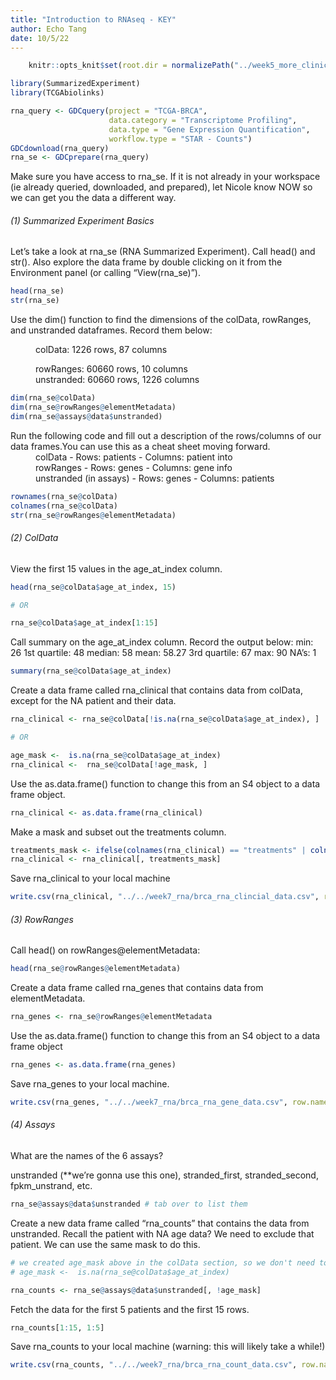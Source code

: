 ```yaml
---
title: "Introduction to RNAseq - KEY"
author: Echo Tang
date: 10/5/22
---
```


```r
    knitr::opts_knit$set(root.dir = normalizePath("../week5_more_clinical/analysis_data/")) 
```

```r
library(SummarizedExperiment)
library(TCGAbiolinks)
```

```r
rna_query <- GDCquery(project = "TCGA-BRCA",
                      data.category = "Transcriptome Profiling",
                      data.type = "Gene Expression Quantification",
                      workflow.type = "STAR - Counts")
GDCdownload(rna_query)
rna_se <- GDCprepare(rna_query)
```

Make sure you have access to rna_se. If it is not already in your workspace (ie already queried, downloaded, and prepared), let Nicole know NOW so we can get you the data a different way.

###### (1) Summarized Experiment Basics

Let's take a look at rna_se (RNA Summarized Experiment). Call head() and str(). Also explore the data frame by double clicking on it from the Environment panel (or calling "View(rna_se)").

```r
head(rna_se)
str(rna_se)
```

Use the dim() function to find the dimensions of the colData, rowRanges, and unstranded dataframes. Record them below:

  ~ colData: 1226 rows, 87 columns
  ~ rowRanges: 60660 rows, 10 columns
  ~ unstranded: 60660 rows, 1226 columns

```r
dim(rna_se@colData)
dim(rna_se@rowRanges@elementMetadata)
dim(rna_se@assays@data$unstranded)
```

Run the following code and fill out a description of the rows/columns of our data frames.You can use this as a cheat sheet moving forward.
  ~ colData
        - Rows: patients
        - Columns: patient into
  ~ rowRanges
        - Rows: genes
        - Columns: gene info
  ~ unstranded (in assays)
        - Rows: genes
        - Columns: patients
  
```r
rownames(rna_se@colData)
colnames(rna_se@colData)
str(rna_se@rowRanges@elementMetadata)
```

###### (2) ColData

View the first 15 values in the age_at_index column.

```r
head(rna_se@colData$age_at_index, 15)

# OR

rna_se@colData$age_at_index[1:15]
```

Call summary on the age_at_index column. Record the output below:
  min: 26
  1st quartile: 48
  median: 58
  mean: 58.27
  3rd quartile: 67
  max: 90
  NA's: 1
    
```r
summary(rna_se@colData$age_at_index)
```

Create a data frame called rna_clinical that contains data from colData, except for the NA patient and their data.

```r
rna_clinical <- rna_se@colData[!is.na(rna_se@colData$age_at_index), ] 

# OR

age_mask <-  is.na(rna_se@colData$age_at_index)
rna_clinical <-  rna_se@colData[!age_mask, ]
```

Use the as.data.frame() function to change this from an S4 object to a data frame object.

```r
rna_clinical <- as.data.frame(rna_clinical)
```

Make a mask and subset out the treatments column.

```r
treatments_mask <- ifelse(colnames(rna_clinical) == "treatments" | colnames(rna_clinical) == "disease_type" | colnames(rna_clinical) == "primary_site", FALSE, TRUE)
rna_clinical <- rna_clinical[, treatments_mask] 
```

Save rna_clinical to your local machine

```r
write.csv(rna_clinical, "../../week7_rna/brca_rna_clincial_data.csv", row.names = TRUE)
```

###### (3) RowRanges

Call head() on rowRanges@elementMetadata:

```r
head(rna_se@rowRanges@elementMetadata)
```

Create a data frame called rna_genes that contains data from elementMetadata.

```r
rna_genes <- rna_se@rowRanges@elementMetadata
```

Use the as.data.frame() function to change this from an S4 object to a data frame object

```r
rna_genes <- as.data.frame(rna_genes)
```

Save rna_genes to your local machine.

```r
write.csv(rna_genes, "../../week7_rna/brca_rna_gene_data.csv", row.names = FALSE)
```

###### (4) Assays

What are the names of the 6 assays?

unstranded (**we're gonna use this one), stranded_first, stranded_second, fpkm_unstrand, etc.

```r
rna_se@assays@data$unstranded # tab over to list them
```

Create a new data frame called "rna_counts" that contains the data from unstranded. Recall the patient with NA age data? We need to exclude that patient. We can use the same mask to do this.

```r
# we created age_mask above in the colData section, so we don't need to recreate it. I've put it here for your reference:
# age_mask <-  is.na(rna_se@colData$age_at_index)

rna_counts <- rna_se@assays@data$unstranded[, !age_mask]
```

Fetch the data for the first 5 patients and the first 15 rows.

```r
rna_counts[1:15, 1:5]
```

Save rna_counts to your local machine (warning: this will likely take a while!)

```r
write.csv(rna_counts, "../../week7_rna/brca_rna_count_data.csv", row.names = FALSE)
```
